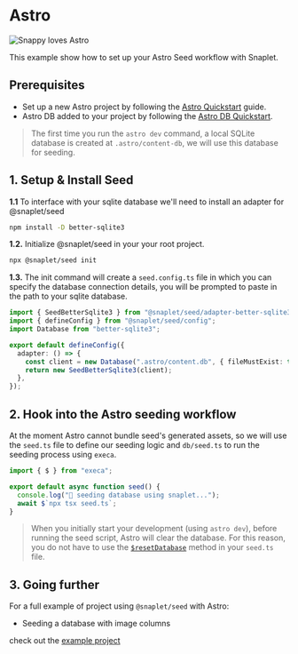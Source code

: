 # Astro

![Snappy loves Astro](/seed/integrations/astro/Astro_Docs_image.svg)

This example show how to set up your Astro Seed workflow with Snaplet.

## Prerequisites

- Set up a new Astro project by following the [Astro Quickstart](https://docs.astro.build/en/install/auto/) guide.
- Astro DB added to your project by following the [Astro DB Quickstart](https://docs.astro.build/en/guides/astro-db/).

> The first time you run the `astro dev` command, a local SQLite database is created at `.astro/content-db`, we will use this database for seeding.

## 1. Setup & Install Seed

**1.1** To interface with your sqlite database we'll need to install an adapter for @snaplet/seed

```bash
npm install -D better-sqlite3
```

**1.2.** Initialize @snaplet/seed in your your root project.

```bash
npx @snaplet/seed init
```

**1.3.** The init command will create a `seed.config.ts` file in which you can specify the database connection details, you will be prompted
to paste in the path to your sqlite database.

```ts seed.config.ts
import { SeedBetterSqlite3 } from "@snaplet/seed/adapter-better-sqlite3";
import { defineConfig } from "@snaplet/seed/config";
import Database from "better-sqlite3";

export default defineConfig({
  adapter: () => {
    const client = new Database(".astro/content.db", { fileMustExist: true });
    return new SeedBetterSqlite3(client);
  },
});
```

## 2. Hook into the Astro seeding workflow

At the moment Astro cannot bundle seed's generated assets, so we will use the `seed.ts` file to define our seeding logic and `db/seed.ts` to run the seeding process using `execa`.

```ts db/seed.ts
import { $ } from "execa";

export default async function seed() {
  console.log("🌱 seeding database using snaplet...");
  await $`npx tsx seed.ts`;
}
```

> When you initially start your development (using `astro dev`), before running the seed script, Astro will clear the database. For this
> reason, you do not have to use the [`$resetDatabase`](https://docs.snaplet.dev/seed/reference/client#resetdatabase) method in your `seed.ts` file.

## 3. Going further

For a full example of project using `@snaplet/seed` with Astro:

- Seeding a database with image columns

check out the [example project](https://github.com/snaplet/examples/tree/main/seed/astro-twitter-clone)